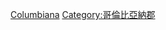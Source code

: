 {{Commonscat|People from Columbiana County, Ohio}}
{{Cat more|哥倫比亞納郡}}

[[Category:俄亥俄州各县居民|Columbiana]]
[[Category:哥倫比亞納郡|Category:哥倫比亞納郡]]